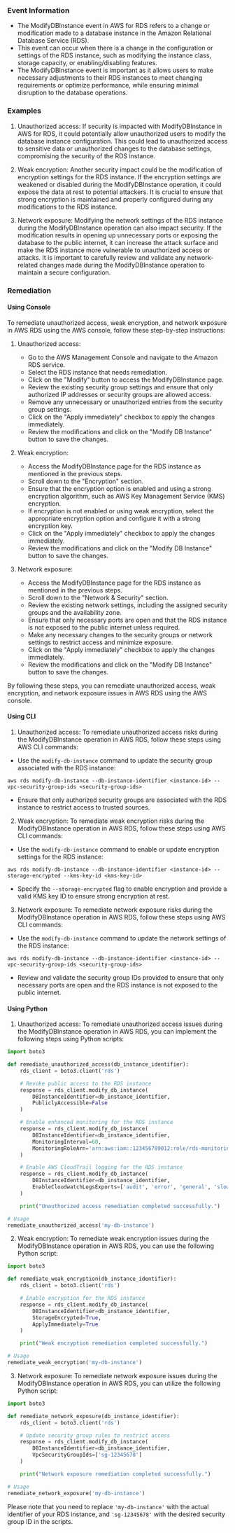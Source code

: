 
### Event Information

- The ModifyDBInstance event in AWS for RDS refers to a change or modification made to a database instance in the Amazon Relational Database Service (RDS).
- This event can occur when there is a change in the configuration or settings of the RDS instance, such as modifying the instance class, storage capacity, or enabling/disabling features.
- The ModifyDBInstance event is important as it allows users to make necessary adjustments to their RDS instances to meet changing requirements or optimize performance, while ensuring minimal disruption to the database operations.


### Examples

1. Unauthorized access: If security is impacted with ModifyDBInstance in AWS for RDS, it could potentially allow unauthorized users to modify the database instance configuration. This could lead to unauthorized access to sensitive data or unauthorized changes to the database settings, compromising the security of the RDS instance.

2. Weak encryption: Another security impact could be the modification of encryption settings for the RDS instance. If the encryption settings are weakened or disabled during the ModifyDBInstance operation, it could expose the data at rest to potential attackers. It is crucial to ensure that strong encryption is maintained and properly configured during any modifications to the RDS instance.

3. Network exposure: Modifying the network settings of the RDS instance during the ModifyDBInstance operation can also impact security. If the modification results in opening up unnecessary ports or exposing the database to the public internet, it can increase the attack surface and make the RDS instance more vulnerable to unauthorized access or attacks. It is important to carefully review and validate any network-related changes made during the ModifyDBInstance operation to maintain a secure configuration.

### Remediation

#### Using Console

To remediate unauthorized access, weak encryption, and network exposure in AWS RDS using the AWS console, follow these step-by-step instructions:

1. Unauthorized access:
   - Go to the AWS Management Console and navigate to the Amazon RDS service.
   - Select the RDS instance that needs remediation.
   - Click on the "Modify" button to access the ModifyDBInstance page.
   - Review the existing security group settings and ensure that only authorized IP addresses or security groups are allowed access.
   - Remove any unnecessary or unauthorized entries from the security group settings.
   - Click on the "Apply immediately" checkbox to apply the changes immediately.
   - Review the modifications and click on the "Modify DB Instance" button to save the changes.

2. Weak encryption:
   - Access the ModifyDBInstance page for the RDS instance as mentioned in the previous steps.
   - Scroll down to the "Encryption" section.
   - Ensure that the encryption option is enabled and using a strong encryption algorithm, such as AWS Key Management Service (KMS) encryption.
   - If encryption is not enabled or using weak encryption, select the appropriate encryption option and configure it with a strong encryption key.
   - Click on the "Apply immediately" checkbox to apply the changes immediately.
   - Review the modifications and click on the "Modify DB Instance" button to save the changes.

3. Network exposure:
   - Access the ModifyDBInstance page for the RDS instance as mentioned in the previous steps.
   - Scroll down to the "Network & Security" section.
   - Review the existing network settings, including the assigned security groups and the availability zone.
   - Ensure that only necessary ports are open and that the RDS instance is not exposed to the public internet unless required.
   - Make any necessary changes to the security groups or network settings to restrict access and minimize exposure.
   - Click on the "Apply immediately" checkbox to apply the changes immediately.
   - Review the modifications and click on the "Modify DB Instance" button to save the changes.

By following these steps, you can remediate unauthorized access, weak encryption, and network exposure issues in AWS RDS using the AWS console.

#### Using CLI

1. Unauthorized access: To remediate unauthorized access risks during the ModifyDBInstance operation in AWS RDS, follow these steps using AWS CLI commands:

- Use the `modify-db-instance` command to update the security group associated with the RDS instance:
```
aws rds modify-db-instance --db-instance-identifier <instance-id> --vpc-security-group-ids <security-group-ids>
```
- Ensure that only authorized security groups are associated with the RDS instance to restrict access to trusted sources.

2. Weak encryption: To remediate weak encryption risks during the ModifyDBInstance operation in AWS RDS, follow these steps using AWS CLI commands:

- Use the `modify-db-instance` command to enable or update encryption settings for the RDS instance:
```
aws rds modify-db-instance --db-instance-identifier <instance-id> --storage-encrypted --kms-key-id <kms-key-id>
```
- Specify the `--storage-encrypted` flag to enable encryption and provide a valid KMS key ID to ensure strong encryption at rest.

3. Network exposure: To remediate network exposure risks during the ModifyDBInstance operation in AWS RDS, follow these steps using AWS CLI commands:

- Use the `modify-db-instance` command to update the network settings of the RDS instance:
```
aws rds modify-db-instance --db-instance-identifier <instance-id> --vpc-security-group-ids <security-group-ids>
```
- Review and validate the security group IDs provided to ensure that only necessary ports are open and the RDS instance is not exposed to the public internet.

#### Using Python

1. Unauthorized access: To remediate unauthorized access issues during the ModifyDBInstance operation in AWS RDS, you can implement the following steps using Python scripts:

```python
import boto3

def remediate_unauthorized_access(db_instance_identifier):
    rds_client = boto3.client('rds')

    # Revoke public access to the RDS instance
    response = rds_client.modify_db_instance(
        DBInstanceIdentifier=db_instance_identifier,
        PubliclyAccessible=False
    )

    # Enable enhanced monitoring for the RDS instance
    response = rds_client.modify_db_instance(
        DBInstanceIdentifier=db_instance_identifier,
        MonitoringInterval=60,
        MonitoringRoleArn='arn:aws:iam::123456789012:role/rds-monitoring-role'
    )

    # Enable AWS CloudTrail logging for the RDS instance
    response = rds_client.modify_db_instance(
        DBInstanceIdentifier=db_instance_identifier,
        EnableCloudwatchLogsExports=['audit', 'error', 'general', 'slowquery']
    )

    print("Unauthorized access remediation completed successfully.")

# Usage
remediate_unauthorized_access('my-db-instance')
```

2. Weak encryption: To remediate weak encryption issues during the ModifyDBInstance operation in AWS RDS, you can use the following Python script:

```python
import boto3

def remediate_weak_encryption(db_instance_identifier):
    rds_client = boto3.client('rds')

    # Enable encryption for the RDS instance
    response = rds_client.modify_db_instance(
        DBInstanceIdentifier=db_instance_identifier,
        StorageEncrypted=True,
        ApplyImmediately=True
    )

    print("Weak encryption remediation completed successfully.")

# Usage
remediate_weak_encryption('my-db-instance')
```

3. Network exposure: To remediate network exposure issues during the ModifyDBInstance operation in AWS RDS, you can utilize the following Python script:

```python
import boto3

def remediate_network_exposure(db_instance_identifier):
    rds_client = boto3.client('rds')

    # Update security group rules to restrict access
    response = rds_client.modify_db_instance(
        DBInstanceIdentifier=db_instance_identifier,
        VpcSecurityGroupIds=['sg-12345678']
    )

    print("Network exposure remediation completed successfully.")

# Usage
remediate_network_exposure('my-db-instance')
```

Please note that you need to replace `'my-db-instance'` with the actual identifier of your RDS instance, and `'sg-12345678'` with the desired security group ID in the scripts.

